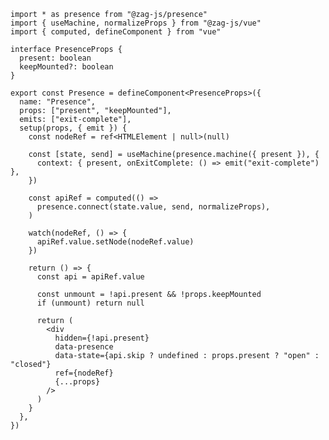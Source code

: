 ```tsx
import * as presence from "@zag-js/presence"
import { useMachine, normalizeProps } from "@zag-js/vue"
import { computed, defineComponent } from "vue"

interface PresenceProps {
  present: boolean
  keepMounted?: boolean
}

export const Presence = defineComponent<PresenceProps>({
  name: "Presence",
  props: ["present", "keepMounted"],
  emits: ["exit-complete"],
  setup(props, { emit }) {
    const nodeRef = ref<HTMLElement | null>(null)

    const [state, send] = useMachine(presence.machine({ present }), {
      context: { present, onExitComplete: () => emit("exit-complete") },
    })

    const apiRef = computed(() =>
      presence.connect(state.value, send, normalizeProps),
    )

    watch(nodeRef, () => {
      apiRef.value.setNode(nodeRef.value)
    })

    return () => {
      const api = apiRef.value

      const unmount = !api.present && !props.keepMounted
      if (unmount) return null

      return (
        <div
          hidden={!api.present}
          data-presence
          data-state={api.skip ? undefined : props.present ? "open" : "closed"}
          ref={nodeRef}
          {...props}
        />
      )
    }
  },
})
```
